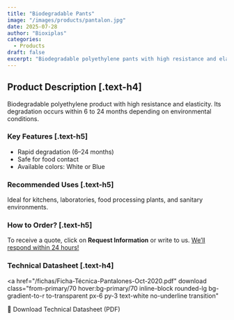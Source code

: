 ```yaml
---
title: "Biodegradable Pants"
image: "/images/products/pantalon.jpg"
date: 2025-07-28
author: "Bioxiplas"
categories:
  - Products
draft: false
excerpt: "Biodegradable polyethylene pants with high resistance and elasticity. Code 105."
---
```


## Product Description [.text-h4]

Biodegradable polyethylene product with high resistance and elasticity. Its degradation occurs within 6 to 24 months depending on environmental conditions.

### Key Features [.text-h5]

- Rapid degradation (6–24 months)
- Safe for food contact
- Available colors: White or Blue

### Recommended Uses [.text-h5]

Ideal for kitchens, laboratories, food processing plants, and sanitary environments.

### How to Order? [.text-h5]

To receive a quote, click on **Request Information** or write to us. <u>We’ll respond within 24 hours!</u>

### Technical Datasheet [.text-h4]

<a
  href="/fichas/Ficha-Técnica-Pantalones-Oct-2020.pdf"
  download
  class="from-primary/70 hover:bg-primary/70 inline-block rounded-lg bg-gradient-to-r to-transparent px-6 py-3 text-white no-underline transition"
>
  📄 Download Technical Datasheet (PDF)
</a>

